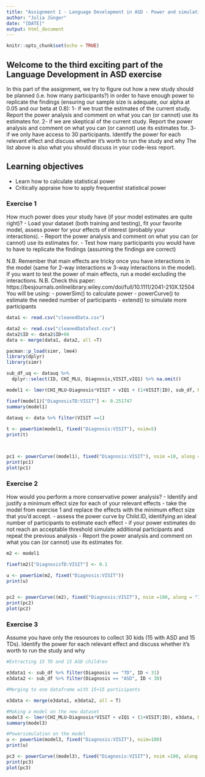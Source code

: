 ```yaml
---
title: "Assignment 1 - Language Development in ASD - Power and simulations"
author: "Julia Jünger"
date: "[DATE]"
output: html_document
---
```


```r
knitr::opts_chunk$set(echo = TRUE)
```

## Welcome to the third exciting part of the Language Development in ASD exercise

In this part of the assignment, we try to figure out how a new study should be planned (i.e. how many participants?) in order to have enough power to replicate the findings (ensuring our sample size is adequate, our alpha at 0.05 and our beta at 0.8):
1- if we trust the estimates of the current study. Report the power analysis and comment on what you can (or cannot) use its estimates for.
2- if we are skeptical of the current study. Report the power analysis and comment on what you can (or cannot) use its estimates for.
3- if we only have access to 30 participants. Identify the power for each relevant effect and discuss whether it's worth to run the study and why
The list above is also what you should discuss in your code-less report.


## Learning objectives

- Learn how to calculate statistical power
- Critically appraise how to apply frequentist statistical power

### Exercise 1

How much power does your study have (if your model estimates are quite right)?
- Load your dataset (both training and testing), fit your favorite model, assess power for your effects of interest (probably your interactions).
- Report the power analysis and comment on what you can (or cannot) use its estimates for.
- Test how many participants you would have to have to replicate the findings (assuming the findings are correct)

N.B. Remember that main effects are tricky once you have interactions in the model (same for 2-way interactions w 3-way interactions in the model). If you want to test the power of main effects, run a model excluding the interactions.
N.B. Check this paper: https://besjournals.onlinelibrary.wiley.com/doi/full/10.1111/2041-210X.12504
You will be using:
- powerSim() to calculate power
- powerCurve() to estimate the needed number of participants
- extend() to simulate more participants

```r
data1 <- read.csv("cleanedData.csv")

data2 <- read.csv("cleanedDataTest.csv")
data2$ID <- data2$ID+66
data <- merge(data1, data2, all =T)

pacman::p_load(simr, lme4)
library(dplyr)
library(simr)

sub_df_uq <- datauq %>% 
  dplyr::select(ID, CHI_MLU, Diagnosis,VISIT,vIQ1) %>% na.omit()

model1 <- lmer(CHI_MLU~Diagnosis*VISIT + vIQ1 + (1+VISIT|ID), sub_df, REML = F)

fixef(model1)["DiagnosisTD:VISIT"] <- 0.251747
summary(model1)

datauq <- data %>% filter(VISIT ==1)
  
t <- powerSim(model1, fixed("Diagnosis:VISIT"), nsim=5)
print(t)



pc1 <- powerCurve((model1), fixed("Diagnosis:VISIT"), nsim =10, along = "ID")
print(pc1)
plot(pc1)

```


### Exercise 2

How would you perform a more conservative power analysis?
- Identify and justify a minimum effect size for each of your relevant effects
- take the model from exercise 1 and replace the effects with the minimum effect size that you'd accept.
- assess the power curve by Child.ID, identifying an ideal number of participants to estimate each effect
- if your power estimates do not reach an acceptable threshold simulate additional participants and repeat the previous analysis
- Report the power analysis and comment on what you can (or cannot) use its estimates for.

```r


m2 <- model1

fixef(m2)["DiagnosisTD:VISIT"] <- 0.1

u <- powerSim(m2, fixed("Diagnosis:VISIT"))
print(u)


pc2 <- powerCurve((m2), fixed("Diagnosis:VISIT"), nsim =100, along = "ID")
print(pc2)
plot(pc2)


```


### Exercise 3

Assume you have only the resources to collect 30 kids (15 with ASD and 15 TDs). Identify the power for each relevant effect and discuss whether it's worth to run the study and why

```r

#Extracting 15 TD and 15 ASD children

e3data1 <- sub_df %>% filter(Diagnosis == "TD", ID < 31)
e3data2 <- sub_df %>% filter(Diagnosis == "ASD", ID < 30)

#Merging to one dataframe with 15+15 participants

e3data <- merge(e3data1, e3data2, all = T)

#Making a model on the new dataset 
model3 <- lmer(CHI_MLU~Diagnosis*VISIT + vIQ1 + (1+VISIT|ID), e3data, REML = F)
summary(model3)

#Powersimulation on the model 
u <- powerSim(model3, fixed("Diagnosis:VISIT"), nsim=100)
print(u)

pc3 <- powerCurve((model3), fixed("Diagnosis:VISIT"), nsim =100, along = "ID")
print(pc3)
plot(pc3)


```
